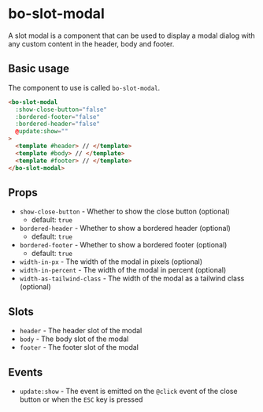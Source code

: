 
<Meta
  title="Components/bo-slot-modal"
  component={BoSlotModalStories.BoSlotModal}
/>

# bo-slot-modal

A slot modal is a component that can be used to display a modal dialog with any custom content
in the header, body and footer.

## Basic usage

The component to use is called `bo-slot-modal`.

```html
<bo-slot-modal
  :show-close-button="false"
  :bordered-footer="false"
  :bordered-header="false"
  @update:show=""
>
  <template #header> // </template>
  <template #body> // </template>
  <template #footer> // </template>
</bo-slot-modal>
```

## Props

- `show-close-button` - Whether to show the close button (optional)
  - default: `true`
- `bordered-header` - Whether to show a bordered header (optional)
  - default: `true`
- `bordered-footer` - Whether to show a bordered footer (optional)
  - default: `true`
- `width-in-px` - The width of the modal in pixels (optional)
- `width-in-percent` - The width of the modal in percent (optional)
- `width-as-tailwind-class` - The width of the modal as a tailwind class (optional)

## Slots

- `header` - The header slot of the modal
- `body` - The body slot of the modal
- `footer` - The footer slot of the modal

## Events

- `update:show` - The event is emitted on the `@click` event of the close button
  or when the `ESC` key is pressed
